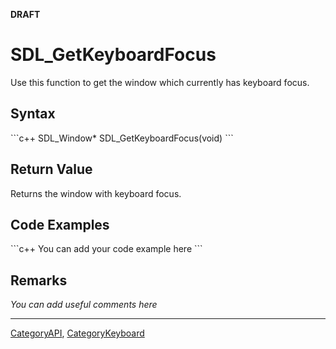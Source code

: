 '''DRAFT'''

= SDL_GetKeyboardFocus =
Use this function to get the window which currently has keyboard focus.


== Syntax ==
```c++
SDL_Window* SDL_GetKeyboardFocus(void)
```

== Return Value ==
Returns the window with keyboard focus.

== Code Examples ==
```c++
You can add your code example here
```

== Remarks ==
''You can add useful comments here''

----
[[CategoryAPI]], [[CategoryKeyboard]]
